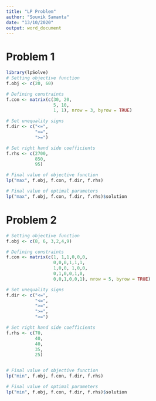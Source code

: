 ```yaml
---
title: "LP Problem"
author: "Souvik Samanta"
date: "13/10/2020"
output: word_document
---
```

# Problem 1

```r
library(lpSolve)
# Setting objective function
f.obj <- c(20, 60)

# Defining constraints
f.con <- matrix(c(30, 20,
                  5, 10,
                  1, 1), nrow = 3, byrow = TRUE)

# Set unequality signs
f.dir <- c("<=",
           "<=",
           ">=")

# Set right hand side coefficients
f.rhs <- c(2700,
           850,
           95)

# Final value of objective function
lp("max", f.obj, f.con, f.dir, f.rhs)

# Final value of optimal parameters
lp("max", f.obj, f.con, f.dir, f.rhs)$solution

```
# Problem 2
```r
# Setting objective function
f.obj <- c(8, 6, 3,2,4,9)

# Defining constraints
f.con <- matrix(c(1, 1,1,0,0,0,
                  0,0,0,1,1,1,
                  1,0,0, 1,0,0,
                  0,1,0,0,1,0,
                  0,0,1,0,0,1), nrow = 5, byrow = TRUE)

# Set unequality signs
f.dir <- c("<=",
           "<=",
           ">=",
           ">=",
           ">=")

# Set right hand side coefficients
f.rhs <- c(70,
           40,
           40,
           35,
           25)


# Final value of objective function
lp("min", f.obj, f.con, f.dir, f.rhs)

# Final value of optimal parameters
lp("min", f.obj, f.con, f.dir, f.rhs)$solution

```

